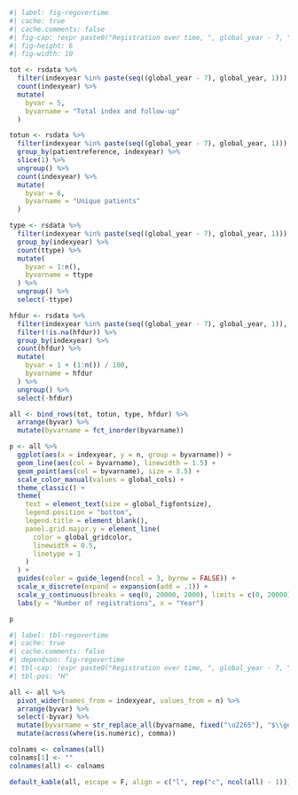 ```r
#| label: fig-regovertime
#| cache: true
#| cache.comments: false
#| fig-cap: !expr paste0("Registration over time, ", global_year - 7, "-", global_year)
#| fig-height: 6
#| fig-width: 10

tot <- rsdata %>%
  filter(indexyear %in% paste(seq((global_year - 7), global_year, 1))) %>%
  count(indexyear) %>%
  mutate(
    byvar = 5,
    byvarname = "Total index and follow-up"
  )

totun <- rsdata %>%
  filter(indexyear %in% paste(seq((global_year - 7), global_year, 1))) %>%
  group_by(patientreference, indexyear) %>%
  slice(1) %>%
  ungroup() %>%
  count(indexyear) %>%
  mutate(
    byvar = 6,
    byvarname = "Unique patients"
  )

type <- rsdata %>%
  filter(indexyear %in% paste(seq((global_year - 7), global_year, 1))) %>%
  group_by(indexyear) %>%
  count(ttype) %>%
  mutate(
    byvar = 1:n(),
    byvarname = ttype
  ) %>%
  ungroup() %>%
  select(-ttype)

hfdur <- rsdata %>%
  filter(indexyear %in% paste(seq((global_year - 7), global_year, 1)), ttype == "Index") %>%
  filter(!is.na(hfdur)) %>%
  group_by(indexyear) %>%
  count(hfdur) %>%
  mutate(
    byvar = 1 + (1:n()) / 100,
    byvarname = hfdur
  ) %>%
  ungroup() %>%
  select(-hfdur)

all <- bind_rows(tot, totun, type, hfdur) %>%
  arrange(byvar) %>%
  mutate(byvarname = fct_inorder(byvarname))

p <- all %>%
  ggplot(aes(x = indexyear, y = n, group = byvarname)) +
  geom_line(aes(col = byvarname), linewidth = 1.5) +
  geom_point(aes(col = byvarname), size = 3.5) +
  scale_color_manual(values = global_cols) +
  theme_classic() +
  theme(
    text = element_text(size = global_figfontsize),
    legend.position = "bottom",
    legend.title = element_blank(),
    panel.grid.major.y = element_line(
      color = global_gridcolor,
      linewidth = 0.5,
      linetype = 1
    )
  ) +
  guides(color = guide_legend(ncol = 3, byrow = FALSE)) +
  scale_x_discrete(expand = expansion(add = .1)) +
  scale_y_continuous(breaks = seq(0, 20000, 2000), limits = c(0, 20000), labels = comma_format(), expand = c(0.05, 0.05)) +
  labs(y = "Number of registrations", x = "Year")

p
```

```r
#| label: tbl-regovertime
#| cache: true
#| cache.comments: false
#| dependson: fig-regovertime
#| tbl-cap: !expr paste0("Registration over time, ", global_year - 7, "-", global_year)
#| tbl-pos: "H"

all <- all %>%
  pivot_wider(names_from = indexyear, values_from = n) %>%
  arrange(byvar) %>%
  select(-byvar) %>%
  mutate(byvarname = str_replace_all(byvarname, fixed("\u2265"), "$\\geq$")) %>%
  mutate(across(where(is.numeric), comma))

colnams <- colnames(all)
colnams[1] <- ""
colnames(all) <- colnams

default_kable(all, escape = F, align = c("l", rep("c", ncol(all) - 1)))
```
